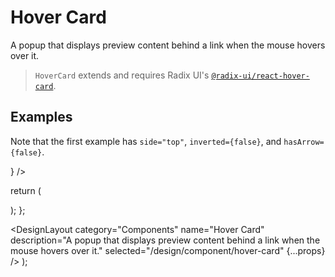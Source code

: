 

# Hover Card

A popup that displays preview content behind a link when the mouse hovers over it.

> `HoverCard` extends and requires Radix UI's [`@radix-ui/react-hover-card`](https://www.radix-ui.com/docs/primitives/components/hover-card).

## Examples

Note that the first example has `side="top"`, `inverted={false}`, and `hasArrow={false}`.

<DesignComponentsDisplay className="grid-flow-col">
  <PolarzeroHoverCard
    trigger={
      <Link
        className="text-sm font-medium text-gray-12 no-underline hover:underline"
        href="https://twitter.com/fiveoutofnine"
        target="_blank"
        rel="noreferrer noopener"
        children="@fiveoutofnine"
      />
    }
  />
  <LinkPreview
    className="text-sm font-medium text-gray-12 no-underline hover:underline"
    href="https://curta.wtf"
    src="/static/curta-wtf-preview.webp"
    target="_blank"
    rel="noreferrer noopener"
    children="Curta"
  />
</DesignComponentsDisplay>

  return (
    <HoverCard
      className="flex flex-col p-4"
      side="top"
      trigger={trigger}
      inverted={false}
      hasArrow={false}
    >
      <a
        className="w-fit hover:brightness-75"
        href="https://twitter.com/fiveoutofnine"
        target="_blank"
        rel="noreferrer noopener"
      >
        <PolarzeroAvatar size={56} />
      </a>
      <a
        className="mt-2 text-base font-medium text-gray-12 no-underline hover:underline"
        href="https://twitter.com/fiveoutofnine"
        target="_blank"
        rel="noreferrer noopener"
        children="5/9 🌊"
      />
      <div className="text-sm text-gray-11" children="@fiveoutofnine" />
      <div className="my-2 text-sm text-gray-12" children="five divided by nine" />
      <div className="flex space-x-4">
        <a
          className="text-sm font-normal text-gray-11 no-underline hover:underline"
          href="https://twitter.com/fiveoutofnine/following"
          target="_blank"
          rel="noreferrer noopener"
        >
          <span className="font-medium text-gray-12" children="721 " />
          <span children="Following" />
        </a>
        <a
          className="text-sm font-normal text-gray-11 no-underline hover:underline"
          href="https://twitter.com/fiveoutofnine/followers"
          target="_blank"
          rel="noreferrer noopener"
        >
          <span className="font-medium text-gray-12" children="1,337 " />
          <span children="Followers" />
        </a>
      </div>
    </HoverCard>
  );
};

  <DesignLayout
    category="Components"
    name="Hover Card"
    description="A popup that displays preview content behind a link when the mouse hovers over it."
    selected="/design/component/hover-card"
    {...props}
  />
);
